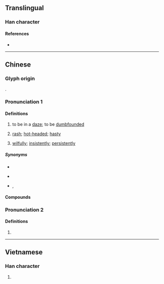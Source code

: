 {{character info}}
==Translingual==

===Han character===
{{Han char|rn=61|rad=心|as=09|sn=12|four=96027|canj=PWLS|ids=⿰忄⿱罒方}}

====References====
* {{Han ref|kx=0396.071|dkj=10980|hdz=42328.120|uh=6123|ud=24867|bh=B468|bd=46184}}

----

==Chinese==
{{zh-forms|alt=楞}}

===Glyph origin===
{{Han compound|ls=psc|心|楞|c1=s|c2=p|abb2=y|no_och2=y}}.

===Pronunciation 1===
{{zh-pron
|m=lèng
|c=ling6,ling4
|mn=ml:lēng/tw:gāng
|mn_note=gāng - {{zh-l|*卬}}, {{zh-l|*顒}} is used in the Mainland
|ma=y
|cat=v,a,adv
}}

====Definitions====
{{zh-hanzi}}

# to be in a [[daze]]; to be [[dumbfounded]]
#: {{zh-x|還 愣 著[着]{zhe} 幹.什麼，走 啊。|What are you staring at? Be off with you!}}
# [[rash]]; [[hot-headed]]; [[hasty]]
# {{lb|zh|colloquial}} [[wilfully]]; [[insistently]]; [[persistently]]

=====Synonyms=====
* {{s|to be in a daze}}
{{zh-syn-saurus|發呆}}
* {{s|rash}}
{{zh-syn-saurus|魯莽}}
* {{s|wilfully}} {{zh-l|偏偏}}, {{q|Xiang}} {{zh-l|偏生}}

====Compounds====
{{zh-der|一愣|愣頭愣腦|二不愣|愣愣瞌瞌|二愣子|愣頭磕腦|愣頭兒青|愣蔥|愣眼巴睜|愣怔|愣兒|愣住|愣神兒|愣話|打愣}}

===Pronunciation 2===
{{zh-pron
|m=lēng
|c=leng1
|cat=
}}

====Definitions====
{{zh-hanzi}}

# {{zh-only|愣兒}}

{{zh-cat|Intermediate}}

----

==Vietnamese==

===Han character===
{{vi-readings|rs=心09|reading=lăng}}

# {{rfdef|vi|sort=心09}}

{{cln|vi|Han tu}}